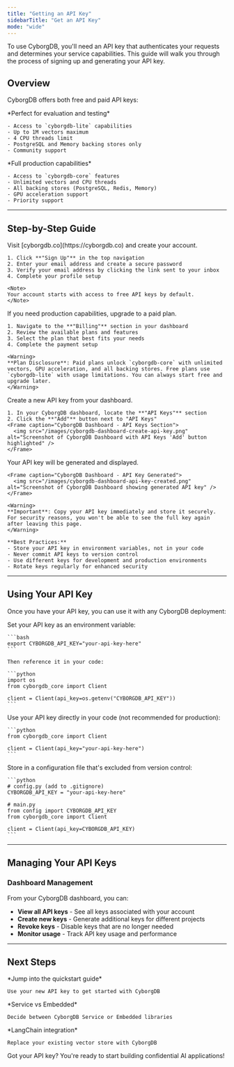 ```yaml
---
title: "Getting an API Key"
sidebarTitle: "Get an API Key"
mode: "wide"
---
```


To use CyborgDB, you'll need an API key that authenticates your requests and determines your service capabilities. This guide will walk you through the process of signing up and generating your API key.

## Overview

CyborgDB offers both free and paid API keys:

<CardGroup cols={2}>
  <Card title="Free API Key" icon="gift">
    *Perfect for evaluation and testing*
    
    - Access to `cyborgdb-lite` capabilities
    - Up to 1M vectors maximum
    - 4 CPU threads limit
    - PostgreSQL and Memory backing stores only
    - Community support
  </Card>
  
  <Card title="Paid API Key" icon="credit-card">
    *Full production capabilities*
    
    - Access to `cyborgdb-core` features
    - Unlimited vectors and CPU threads
    - All backing stores (PostgreSQL, Redis, Memory)
    - GPU acceleration support
    - Priority support
  </Card>
</CardGroup>

---

## Step-by-Step Guide

<Steps>
  <Step title="Sign Up for CyborgDB">
    Visit [cyborgdb.co](https://cyborgdb.co) and create your account.
    
    1. Click **"Sign Up"** in the top navigation
    2. Enter your email address and create a secure password
    3. Verify your email address by clicking the link sent to your inbox
    4. Complete your profile setup
    
    <Note>
    Your account starts with access to free API keys by default.
    </Note>
  </Step>

  <Step title="Choose Your Plan (Optional)">
    If you need production capabilities, upgrade to a paid plan.
    
    1. Navigate to the **"Billing"** section in your dashboard
    2. Review the available plans and features
    3. Select the plan that best fits your needs
    4. Complete the payment setup
    
    <Warning>
    **Plan Disclosure**: Paid plans unlock `cyborgdb-core` with unlimited vectors, GPU acceleration, and all backing stores. Free plans use `cyborgdb-lite` with usage limitations. You can always start free and upgrade later.
    </Warning>
  </Step>

  <Step title="Generate Your API Key">
    Create a new API key from your dashboard.
    
    1. In your CyborgDB dashboard, locate the **"API Keys"** section
    2. Click the **"Add"** button next to "API Keys"
    <Frame caption="CyborgDB Dashboard - API Keys Section">
      <img src="/images/cyborgdb-dashboard-create-api-key.png" alt="Screenshot of CyborgDB Dashboard with API Keys 'Add' button highlighted" />
    </Frame>

  </Step>

  <Step title="Copy and Secure Your API Key">
    Your API key will be generated and displayed.
    
    <Frame caption="CyborgDB Dashboard - API Key Generated">
      <img src="/images/cyborgdb-dashboard-api-key-created.png" alt="Screenshot of CyborgDB Dashboard showing generated API key" />
    </Frame>

    <Warning>
    **Important**: Copy your API key immediately and store it securely. For security reasons, you won't be able to see the full key again after leaving this page.
    </Warning>
    
    **Best Practices:**
    - Store your API key in environment variables, not in your code
    - Never commit API keys to version control
    - Use different keys for development and production environments
    - Rotate keys regularly for enhanced security
  </Step>
</Steps>

---

## Using Your API Key

Once you have your API key, you can use it with any CyborgDB deployment:

<Tabs>
  <Tab title="Environment Variable (Recommended)">
    Set your API key as an environment variable:
    
    ```bash
    export CYBORGDB_API_KEY="your-api-key-here"
    ```
    
    Then reference it in your code:
    
    ```python
    import os
    from cyborgdb_core import Client
    
    client = Client(api_key=os.getenv("CYBORGDB_API_KEY"))
    ```
  </Tab>
  
  <Tab title="Direct Usage">
    Use your API key directly in your code (not recommended for production):
    
    ```python
    from cyborgdb_core import Client
    
    client = Client(api_key="your-api-key-here")
    ```
  </Tab>
  
  <Tab title="Configuration File">
    Store in a configuration file that's excluded from version control:
    
    ```python
    # config.py (add to .gitignore)
    CYBORGDB_API_KEY = "your-api-key-here"
    
    # main.py
    from config import CYBORGDB_API_KEY
    from cyborgdb_core import Client
    
    client = Client(api_key=CYBORGDB_API_KEY)
    ```
  </Tab>
</Tabs>

---

## Managing Your API Keys

### Dashboard Management

From your CyborgDB dashboard, you can:

- **View all API keys** - See all keys associated with your account
- **Create new keys** - Generate additional keys for different projects
- **Revoke keys** - Disable keys that are no longer needed
- **Monitor usage** - Track API key usage and performance

---

## Next Steps

<CardGroup cols={3}>
  <Card title="Start Building" href="./quickstart" icon="rocket">
    *Jump into the quickstart guide*
    
    Use your new API key to get started with CyborgDB
  </Card>
  
  <Card title="Choose Deployment" href="./deployment-models" icon="server">
    *Service vs Embedded*
    
    Decide between CyborgDB Service or Embedded libraries
  </Card>
  
  <Card title="Framework Integration" href="../integrations/langchain/introduction" icon="plug">
    *LangChain integration*
    
    Replace your existing vector store with CyborgDB
  </Card>
</CardGroup>

Got your API key? You're ready to start building confidential AI applications!